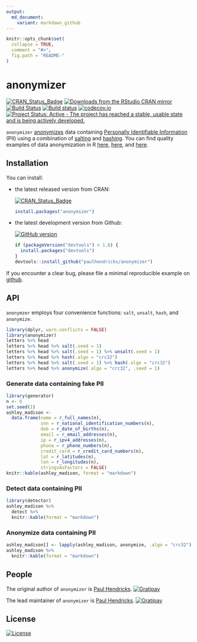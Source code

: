 ```yaml
---
output:
  md_document:
    variant: markdown_github
---
```


<!-- README.md is generated from README.Rmd. Please edit that file -->

```r
knitr::opts_chunk$set(
  collapse = TRUE,
  comment = "#>",
  fig.path = "README-"
)
```

# anonymizer

[![CRAN_Status_Badge](http://www.r-pkg.org/badges/version/anonymizer)](http://cran.r-project.org/package=anonymizer)
[![Downloads from the RStudio CRAN mirror](http://cranlogs.r-pkg.org/badges/anonymizer)](http://cran.rstudio.com/package=anonymizer)
[![Build Status](https://travis-ci.org/paulhendricks/anonymizer.png?branch=master)](https://travis-ci.org/paulhendricks/anonymizer)
[![Build status](https://ci.appveyor.com/api/projects/status/qu5j8q9wvit2i3pe/branch/master?svg=true)](https://ci.appveyor.com/project/paulhendricks/anonymizer/branch/master)
[![codecov.io](http://codecov.io/github/paulhendricks/anonymizer/coverage.svg?branch=master)](http://codecov.io/github/paulhendricks/anonymizer?branch=master)
[![Project Status: Active - The project has reached a stable, usable state and is being actively developed.](http://www.repostatus.org/badges/0.1.0/active.svg)](http://www.repostatus.org/#active)

`anonymizer` [anonymizes](https://en.wikipedia.org/wiki/Data_anonymization) data containing [Personally Identifiable Information](https://en.wikipedia.org/wiki/Personally_identifiable_information) (PII) using a combination of [salting](https://en.wikipedia.org/wiki/Salt_%28cryptography%29) and [hashing](https://en.wikipedia.org/wiki/Hash_function). You can find quality examples of data anonymization in R [here](http://jangorecki.github.io/blog/2014-11-07/Data-Anonymization-in-R.html), [here](http://stackoverflow.com/questions/10454973/how-to-create-example-data-set-from-private-data-replacing-variable-names-and-l), and [here](http://4dpiecharts.com/2011/08/23/anonymising-data/).

## Installation

You can install:

* the latest released version from CRAN: 

    [![CRAN_Status_Badge](http://www.r-pkg.org/badges/version/anonymizer)](http://cran.r-project.org/package=anonymizer)

    ```R
    install.packages("anonymizer")
    ````

* the latest development version from Github: 

    [![GitHub version](https://badge.fury.io/gh/paulhendricks%2Fanonymizer.svg)](http://badge.fury.io/gh/paulhendricks%2Fanonymizer)

    ```R
    if (packageVersion("devtools") < 1.6) {
      install.packages("devtools")
    }
    devtools::install_github("paulhendricks/anonymizer")
    ```

If you encounter a clear bug, please file a minimal reproducible example on [github](https://github.com/paulhendricks/anonymizer/issues).

## API

`anonymzer` employs four convenience functions: `salt`, `unsalt`, `hash`, and `anonymize`.

```r
library(dplyr, warn.conflicts = FALSE)
library(anonymizer)
letters %>% head
letters %>% head %>% salt(.seed = 1)
letters %>% head %>% salt(.seed = 1) %>% unsalt(.seed = 1)
letters %>% head %>% hash(.algo = "crc32")
letters %>% head %>% salt(.seed = 1) %>% hash(.algo = "crc32")
letters %>% head %>% anonymize(.algo = "crc32", .seed = 1)
```

### Generate data containing fake PII

```r
library(generator)
n <- 6
set.seed(1)
ashley_madison <- 
  data.frame(name = r_full_names(n), 
             snn = r_national_identification_numbers(n), 
             dob = r_date_of_births(n), 
             email = r_email_addresses(n), 
             ip = r_ipv4_addresses(n), 
             phone = r_phone_numbers(n), 
             credit_card = r_credit_card_numbers(n), 
             lat = r_latitudes(n), 
             lon = r_longitudes(n), 
             stringsAsFactors = FALSE)
knitr::kable(ashley_madison, format = "markdown")
```

### Detect data containing PII

```r
library(detector)
ashley_madison %>% 
  detect %>% 
  knitr::kable(format = "markdown")
```

### Anonymize data containing PII

```r
ashley_madison[] <- lapply(ashley_madison, anonymize, .algo = "crc32")
ashley_madison %>% 
  knitr::kable(format = "markdown")
```

## People

The original author of `anonymizer` is [Paul Hendricks](https://github.com/paulhendricks). [![Gratipay](https://img.shields.io/gratipay/JSFiddle.svg)](https://gratipay.com/~paulhendricks/)

The lead maintainer of `anonymizer` is [Paul Hendricks](https://github.com/paulhendricks).  [![Gratipay](https://img.shields.io/gratipay/JSFiddle.svg)](https://gratipay.com/~paulhendricks/)

## License

[![License](http://img.shields.io/:license-mit-blue.svg)](https://github.com/paulhendricks/anonymizer/blob/master/LICENSE)

